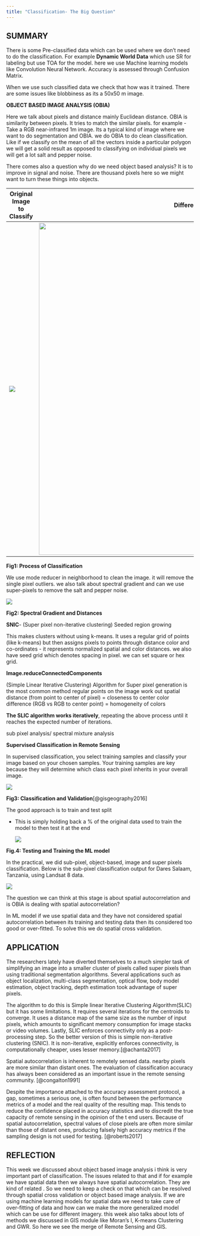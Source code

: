 ```yaml
---
title: "Classification- The Big Question"
---
```


## SUMMARY

There is some Pre-classified data which can be used where we don't need to do the classification. For example **Dynamic World Data** which use SR for labeling but use TOA for the model. here we use Machine learning models like Convolution Neural Network. Accuracy is assessed through Confusion Matrix.

When we use such classified data we check that how was it trained. There are some issues like blobbiness as its a 50x50 m image.

**OBJECT BASED IMAGE ANALYSIS (OBIA)**

Here we talk about pixels and distance mainly Euclidean distance. OBIA is similarity between pixels. It tries to match the similar pixels. for example - Take a RGB near-infrared 1m image. Its a typical kind of image where we want to do segmentation and OBIA. we do OBIA to do clean classification. Like if we classify on the mean of all the vectors inside a particular polygon we will get a solid result as opposed to classifying on individual pixels we will get a lot salt and pepper noise.

There comes also a question why do we need object based analysis? It is to improve in signal and noise. There are thousand pixels here so we might want to turn these things into objects.

| Original Image to Classify        | Different Crop Types                         | Per Pixel Classification                              |
|-------------------|------------------------|-----------------------------|
| ![](images/image-to-classify.png) | ![](images/diff-crops-type.png){width="889"} | ![](images/per-pixel-classification.png){width="889"} |

**Fig1: Process of Classification**

We use mode reducer in neighborhood to clean the image. it will remove the single pixel outliers. we also talk about spectral gradient and can we use super-pixels to remove the salt and pepper noise.

![](images/Gradient-function.png)

**Fig2: Spectral Gradient and Distances**

**SNIC**- (Super pixel non-iterative clustering) Seeded region growing

This makes clusters without using k-means. It uses a regular grid of points (like k-means) but then assigns pixels to points through distance color and co-ordinates - it represents normalized spatial and color distances. we also have seed grid which denotes spacing in pixel. we can set square or hex grid.

**Image.reduceConnectedComponents**

(Simple Linear Iterative Clustering) Algorithm for Super pixel generation is the most common method regular points on the image work out spatial distance (from point to center of pixel) = closeness to center color difference (RGB vs RGB to center point) = homogeneity of colors

**The SLIC algorithm works iteratively**, repeating the above process until it reaches the expected number of iterations.

sub pixel analysis/ spectral mixture analysis

**Supervised Classification in Remote Sensing**

In supervised classification, you select training samples and classify your image based on your chosen samples. Your training samples are key because they will determine which class each pixel inherits in your overall image.

![](images/sup-classification.png)

**Fig3: Classification and Validation**[@gisgeography2016]

The good approach is to train and test split

-   This is simply holding back a % of the original data used to train the model to then test it at the end

    ![](images/Screenshot%202024-03-05%20105251.png)

**Fig.4: Testing and Training the ML model**

In the practical, we did sub-pixel, object-based, image and super pixels classification. Below is the sub-pixel classification output for Dares Salaam, Tanzania, using Landsat 8 data.

![](images/Classification-wk8.png){fig-align="center"}

The question we can think at this stage is about spatial autocorrelation and is OBIA is dealing with spatial autocorrelation?

In ML model if we use spatial data and they have not considered spatial autocorrelation between its training and testing data then its considered too good or over-fitted. To solve this we do spatial cross validation.

## APPLICATION

The researchers lately have diverted themselves to a much simpler task of simplifying an image into a smaller cluster of pixels called super pixels than using traditional segmentation algorithms. Several applications such as object localization, multi-class segmentation, optical flow, body model estimation, object tracking, depth estimation took advantage of super pixels.

The algorithm to do this is Simple linear Iterative Clustering Algorithm(SLIC) but it has some limitations. It requires several iterations for the centroids to converge. It uses a distance map of the same size as the number of input pixels, which amounts to significant memory consumption for image stacks or video volumes. Lastly, SLIC enforces connectivity only as a post-processing step. So the better version of this is simple non-iterative clustering (SNIC). It is non-iterative, explicitly enforces connectivity, is computationally cheaper, uses lesser memory.[@achanta2017]

Spatial autocorrelation is inherent to remotely sensed data. nearby pixels are more similar than distant ones. The evaluation of classification accuracy has always been considered as an important issue in the remote sensing community. [@congalton1991]

Despite the importance attached to the accuracy assessment protocol, a gap, sometimes a serious one, is often found between the performance metrics of a model and the real quality of the resulting map. This tends to reduce the confidence placed in accuracy statistics and to discredit the true capacity of remote sensing in the opinion of the t end users. Because of spatial autocorrelation, spectral values of close pixels are often more similar than those of distant ones, producing falsely high accuracy metrics if the sampling design is not used for testing. [@roberts2017]

## REFLECTION

This week we discussed about object based image analysis i think is very important part of classification. The issues related to that and if for example we have spatial data then we always have spatial autocorrelation. They are kind of related . So we need to keep a check on that which can be resolved through spatial cross validation or object based image analysis. If we are using machine learning models for spatial data we need to take care of over-fitting of data and how can we make the more generalized model which can be use for different imagery. this week also talks about lots of methods we discussed in GIS module like Moran's I, K-means Clustering and GWR. So here we see the merge of Remote Sensing and GIS.
